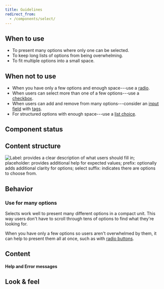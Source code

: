 ```yaml
---
title: Guidelines
redirect_from:
  - /components/select/
---
```



<ReactExample exampleId="Select-default" />

## When to use

- To present many options where only one can be selected.
- To keep long lists of options from being overwhelming.
- To fit multiple options into a small space.

## When not to use

- When you have only a few options and enough space---use a [radio](/components/input/radio/).
- When users can select more than one of a few options---use a [checkbox](/components/input/checkbox/).
- When users can add and remove from many options---consider an [input field](/components/input//inputfield/)
  with [tags](/components/interaction/tag/).
- For structured options with enough space---use a [list choice](/components/input/listchoice/).

## Component status

<ComponentStatus component="Select" />

## Content structure

![Label: provides a clear description of what users should fill in; placeholder: provides additional help for expected values; prefix: optionally adds additional clarity for options; select suffix: indicates there are options to choose from.](fileId:4QJZqvBvRrLu6t9mwObCkA;nodeId:171%3A1252)

## Behavior

### Use for many options

Selects work well to present many different options in a compact unit.
This way users don't have to scroll through tens of options to find what they're looking for.

When you have only a few options so users aren't overwhelmed by them,
it can help to present them all at once,
such as with [radio buttons](/components/input/radio/).

## Content

<InputLabelsSnippet />

<InputHelpErrorSnippet />

<!-- eslint-disable -->

#### Help and Error messages

<!-- eslint-enable -->

<ReactExample exampleId="Select-states" />

<InputPlaceholderSnippet />

## Look & feel

<InputBackgroundLinkSnippet />
